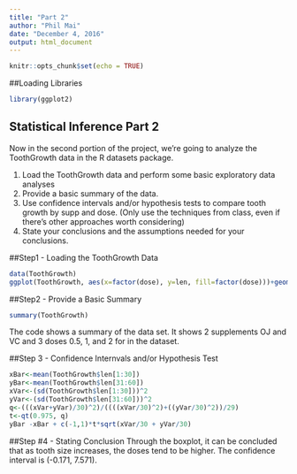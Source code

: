 ---
title: "Part 2"
author: "Phil Mai"
date: "December 4, 2016"
output: html_document
---

```{r setup, include=FALSE}
knitr::opts_chunk$set(echo = TRUE)
```

##Loading Libraries
```{r}
library(ggplot2)
```

## Statistical Inference Part 2
Now in the second portion of the project, we're going to analyze the ToothGrowth data in the R datasets package.

1. Load the ToothGrowth data and perform some basic exploratory data analyses
2. Provide a basic summary of the data.
3. Use confidence intervals and/or hypothesis tests to compare tooth growth by supp and dose. (Only use the techniques from class, even if there's other approaches worth considering)
4. State your conclusions and the assumptions needed for your conclusions.

##Step1 - Loading the ToothGrowth Data
```{r}
data(ToothGrowth)
ggplot(ToothGrowth, aes(x=factor(dose), y=len, fill=factor(dose)))+geom_boxplot()+facet_grid(.~supp)+ggtitle("Analyzing ToothGrowth data")
```


##Step2 - Provide a Basic Summary
```{r}
summary(ToothGrowth)
```
The code shows a summary of the data set. It shows 2 supplements OJ and VC and 3 doses 0.5, 1, and 2 for in the dataset.

##Step 3 - Confidence Internvals and/or Hypothesis Test
```{r}
xBar<-mean(ToothGrowth$len[1:30])
yBar<-mean(ToothGrowth$len[31:60])
xVar<-(sd(ToothGrowth$len[1:30]))^2
yVar<-(sd(ToothGrowth$len[31:60]))^2
q<-(((xVar+yVar)/30)^2)/((((xVar/30)^2)+((yVar/30)^2))/29)
t<-qt(0.975, q)
yBar -xBar + c(-1,1)*t*sqrt(xVar/30 + yVar/30)
```

##Step #4 - Stating Conclusion
Through the boxplot, it can be concluded that as tooth size increases, the doses tend to be higher. The confidence interval is (-0.171, 7.571).
